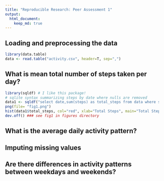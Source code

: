 ```yaml
---
title: "Reproducible Research: Peer Assessment 1"
output: 
  html_document:
    keep_md: true
---
```



## Loading and preprocessing the data
```r
library(data.table)
data <- read.table("activity.csv", header=T, sep=",")
```
## What is mean total number of steps taken per day?
```r
library(sqldf) # I like this package!
# sqlite syntax summarizing steps by date where nulls are removed
data1 <- sqldf("select date,sum(steps) as total_steps from data where steps is not null group by 1")
png(file= "fig1.png")
hist(data1$total_steps, col="red", xlab="Total Steps", main="Total Steps per Day")
dev.off() ### see fig1 in figures directory
```


## What is the average daily activity pattern?



## Imputing missing values



## Are there differences in activity patterns between weekdays and weekends?
